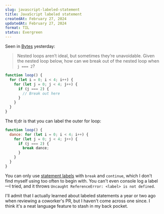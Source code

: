 ```yaml
---
slug: javascript-labeled-statement
title: JavaScript labeled statement
createdAt: February 27, 2024
updatedAt: February 27, 2024
format: TIL
status: Evergreen
---
```


Seen in [Bytes](https://bytes.dev/) yesterday:

> Nested loops aren’t ideal, but sometimes they’re unavoidable. Given the nested loop below, how can we break out of the nested loop when `j === 2`?

```js loop.js
function loop() {
  for (let i = 0; i < 4; i++) {
    for (let j = 0; j < 4; j++) {
      if (j === 2) {
        // Break out here
      }
    }
  }
}
```

The tl;dr is that you can label the outer for loop:

```js labeledLoop.js
function loop() {
  dance: for (let i = 0; i < 4; i++) {
    for (let j = 0; j < 4; j++) {
      if (j === 2) {
        break dance;
      }
    }
  }
}
```

You can only use [statement labels](https://developer.mozilla.org/en-US/docs/Web/JavaScript/Reference/Statements/label) with `break` and `continue`, which I don't find myself using too often to begin with. You can't even console log a label—I tried, and it throws `Uncaught ReferenceError: <label> is not defined`.

I'll admit that I actually learned about labeled statements a year or two ago when reviewing a coworker's PR, but I haven't come across one since. I think it's a neat language feature to stash in my back pocket.
